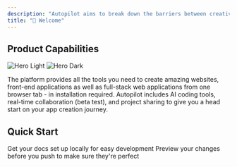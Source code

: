 ```yaml
---
description: "Autopilot aims to break down the barriers between creativity and technical programming, providing equal, simple, and implementable ways for all ideas. Based on AutoCoder self-developed PLE model, we can turn software ideas into truly usable software products through natural language interaction."
title: "👋 Welcome"
---
```


## **Product Capabilities**
<img
  className="block dark:hidden"
  src="/微信图片_20250327003833.png"
  alt="Hero Light"
  title={true}
/>
<img
  className="hidden dark:block"
  src="/微信图片_20250327003833.png"
  alt="Hero Dark"
/>

The platform provides all the tools you need to create amazing websites, front-end applications as well as full-stack web applications from one browser tab - in installation required. Autopilot includes AI coding tools, real-time collaboration (beta test), and project sharing to give you a head start on your app creation journey.

## **Quick Start** 

<CardGroup cols="2">
  <Card title="Getting Started" href="https://www.autocoder.cc/">
    Get your docs set up locally for easy development
  </Card>
  <Card title="Tutorial" href="https://www.autocoder.cc/">
    Preview your changes before you push to make sure they're perfect
  </Card>
</CardGroup>